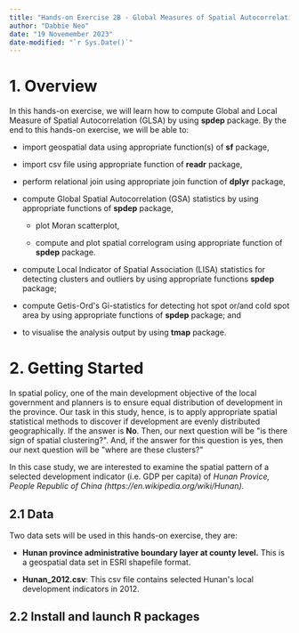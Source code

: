 ```yaml
---
title: "Hands-on Exercise 2B - Global Measures of Spatial Autocorrelation"
author: "Dabbie Neo"
date: "19 Novemember 2023"
date-modified: "`r Sys.Date()`"
---
```


# 1. Overview

In this hands-on exercise, we will learn how to compute Global and Local Measure of Spatial Autocorrelation (GLSA) by using **spdep** package. By the end to this hands-on exercise, we will be able to:

-   import geospatial data using appropriate function(s) of **sf** package,

-   import csv file using appropriate function of **readr** package,

-   perform relational join using appropriate join function of **dplyr** package,

-   compute Global Spatial Autocorrelation (GSA) statistics by using appropriate functions of **spdep** package,

    -   plot Moran scatterplot,

    -   compute and plot spatial correlogram using appropriate function of **spdep** package.

-   compute Local Indicator of Spatial Association (LISA) statistics for detecting clusters and outliers by using appropriate functions **spdep** package;

-   compute Getis-Ord\'s Gi-statistics for detecting hot spot or/and cold spot area by using appropriate functions of **spdep** package; and

-   to visualise the analysis output by using **tmap** package.

# 2. Getting Started

In spatial policy, one of the main development objective of the local government and planners is to ensure equal distribution of development in the province. Our task in this study, hence, is to apply appropriate spatial statistical methods to discover if development are evenly distributed geographically. If the answer is **No**. Then, our next question will be \"is there sign of spatial clustering?\". And, if the answer for this question is yes, then our next question will be \"where are these clusters?\"

In this case study, we are interested to examine the spatial pattern of a selected development indicator (i.e. GDP per capita) of *Hunan Provice, People Republic of China (https://en.wikipedia.org/wiki/Hunan).*

## 2.1  Data 

Two data sets will be used in this hands-on exercise, they are:

-   **Hunan province administrative boundary layer at county level.** This is a geospatial data set in ESRI shapefile format.

-   **Hunan_2012.csv**: This csv file contains selected Hunan\'s local development indicators in 2012.

## 2.2 Install and launch R packages

